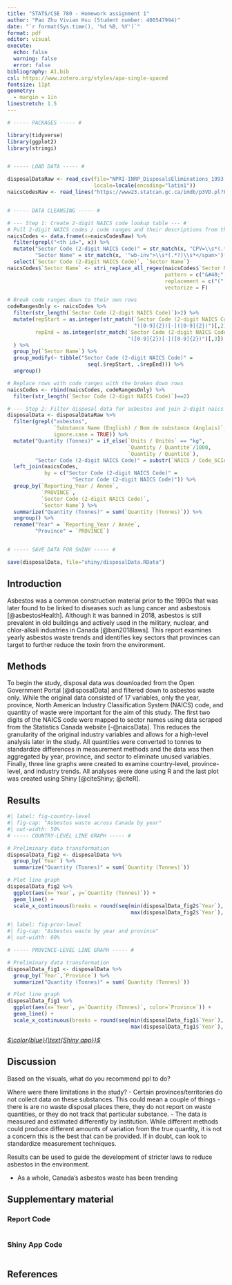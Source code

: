 ```yaml
---
title: "STATS/CSE 780 - Homework assignment 1"
author: "Pao Zhu Vivian Hsu (Student number: 400547994)"
date: "`r format(Sys.time(), '%d %B, %Y')`"
format: pdf
editor: visual
execute:
  echo: false
  warning: false
  error: false
bibliography: A1.bib
csl: https://www.zotero.org/styles/apa-single-spaced
fontsize: 11pt
geometry: 
  - margin = 1in
linestretch: 1.5
---
```


\newpage

```r
# ----- PACKAGES ----- #

library(tidyverse)
library(ggplot2)
library(stringi)


# ----- LOAD DATA ----- #

disposalDataRaw <- read_csv(file="NPRI-INRP_DisposalsEliminations_1993-present.csv", 
                            locale=locale(encoding="latin1"))
naicsCodesRaw <- read_lines("https://www23.statcan.gc.ca/imdb/p3VD.pl?Function=getVD&TVD=1369825")


# ----- DATA CLEANSING ----- #

# --- Step 1: Create 2-digit NAICS code lookup table --- #
# Pull 2-digit NAICS codes / code ranges and their descriptions from the source website.
naicsCodes <- data.frame(x=naicsCodesRaw) %>% 
  filter(grepl("<th id=", x)) %>% 
  mutate("Sector Code (2-digit NAICS Code)" = str_match(x, "CPV=\\s*(.*?)\\s*&")[,2],
         "Sector Name" = str_match(x, '"wb-inv">\\s*(.*?)\\s*</span>')[,2]) %>% 
  select(`Sector Code (2-digit NAICS Code)`, `Sector Name`)
naicsCodes$`Sector Name` <- stri_replace_all_regex(naicsCodes$`Sector Name`,
                                                   pattern = c("&#40;", "&#41;", "&#44;"), 
                                                   replacement = c("(", ")", ","), 
                                                   vectorize = F)

# Break code ranges down to their own rows
codeRangesOnly <- naicsCodes %>% 
  filter(str_length(`Sector Code (2-digit NAICS Code)`)>2) %>% 
  mutate(repStart = as.integer(str_match(`Sector Code (2-digit NAICS Code)`,
                                         "([0-9]{2})[-]([0-9]{2})")[,2]),
         repEnd = as.integer(str_match(`Sector Code (2-digit NAICS Code)`,
                                       "([0-9]{2})[-]([0-9]{2})")[,3])
  ) %>% 
  group_by(`Sector Name`) %>%
  group_modify(~ tibble("Sector Code (2-digit NAICS Code)" = 
                          seq(.$repStart, .$repEnd))) %>%
  ungroup()

# Replace rows with code ranges with the broken down rows
naicsCodes <- rbind(naicsCodes, codeRangesOnly) %>% 
  filter(str_length(`Sector Code (2-digit NAICS Code)`)==2)

# --- Step 2: Filter disposal data for asbestos and join 2-digit naics codes --- # 
disposalData <- disposalDataRaw %>%
  filter(grepl("asbestos",
               `Substance Name (English) / Nom de substance (Anglais)`,
               ignore.case = TRUE)) %>% 
  mutate("Quantity (Tonnes)" = if_else(`Units / Unités` == "kg",
                                       `Quantity / Quantité`/1000,
                                       `Quantity / Quantité`),
         "Sector Code (2-digit NAICS Code)" = substr(`NAICS / Code_SCIAN`, 1, 2)) %>% 
  left_join(naicsCodes,
            by = c("Sector Code (2-digit NAICS Code)" = 
                     "Sector Code (2-digit NAICS Code)")) %>% 
  group_by(`Reporting_Year / Année`,
           `PROVINCE`,
           `Sector Code (2-digit NAICS Code)`,
           `Sector Name`) %>%
  summarize("Quantity (Tonnes)" = sum(`Quantity (Tonnes)`)) %>%
  ungroup() %>% 
  rename("Year" = `Reporting_Year / Année`,
         "Province" = `PROVINCE`)


# ----- SAVE DATA FOR SHINY ----- #

save(disposalData, file="shiny/disposalData.RData")

```


## Introduction

Asbestos was a common construction material prior to the 1990s that was later found to be linked to diseases such as lung cancer and asbestosis [@asbestosHealth]. Although it was banned in 2018, asbestos is still prevalent in old buildings and actively used in the military, nuclear, and chlor-alkali industries in Canada [@ban2018laws]. This report examines yearly asbestos waste trends and identifies key sectors that provinces can target to further reduce the toxin from the environment.


## Methods
To begin the study, disposal data was downloaded from the Open Government Portal [@disposalData] and filtered down to asbestos waste only. While the original data consisted of 17 variables, only the year, province, North American Industry Classification System (NAICS) code, and quantity of waste were important for the aim of this study. The first two digits of the NAICS code were mapped to sector names using data scraped from the Statistics Canada website [-@naicsData]. This reduces the granularity of the original industry variables and allows for a high-level analysis later in the study. All quantities were converted to tonnes to standardize differences in measurement methods and the data was then aggregated by year, province, and sector to eliminate unused variables. Finally, three line graphs were created to examine country-level, province-level, and industry trends. All analyses were done using R and the last plot was created using Shiny [@citeShiny; @citeR].


## Results

```r
#| label: fig-country-level
#| fig-cap: "Asbestos waste across Canada by year"
#| out-width: 50%
# ----- COUNTRY-LEVEL LINE GRAPH ----- #

# Preliminary data transformation
disposalData_fig2 <- disposalData %>% 
  group_by(`Year`) %>%
  summarize("Quantity (Tonnes)" = sum(`Quantity (Tonnes)`))

# Plot line graph
disposalData_fig2 %>% 
  ggplot(aes(x=`Year`, y=`Quantity (Tonnes)`)) +
  geom_line() +
  scale_x_continuous(breaks = round(seq(min(disposalData_fig2$`Year`), 
                                        max(disposalData_fig2$`Year`), by = 4),1))

```


```r
#| label: fig-prov-level
#| fig-cap: "Asbestos waste by year and province"
#| out-width: 60%

# ----- PROVINCE-LEVEL LINE GRAPH ----- #

# Preliminary data transformation
disposalData_fig1 <- disposalData %>% 
  group_by(`Year`,`Province`) %>%
  summarize("Quantity (Tonnes)" = sum(`Quantity (Tonnes)`))

# Plot line graph
disposalData_fig1 %>% 
  ggplot(aes(x=`Year`, y=`Quantity (Tonnes)`, color=`Province`)) +
  geom_line() + 
  scale_x_continuous(breaks = round(seq(min(disposalData_fig1$`Year`), 
                                        max(disposalData_fig1$`Year`), by = 4),1))

```


[*$\color{blue}{\text{Shiny app}}$*](https://1b5hyx-pao0zhu0vivian0-hsu.shinyapps.io/shiny/)

## Discussion

Based on the visuals, what do you recommend ppl to do?

Where were there limitations in the study? - Certain provinces/territories do not collect data on these substances. This could mean a couple of things - there is are no waste disposal places there, they do not report on waste quantities, or they do not track that particular substance. - The data is measured and estimated differently by institution. While different methods could produce different amounts of variation from the true quantity, it is not a concern this is the best that can be provided. If in doubt, can look to standardize measurement techniques.

Results can be used to guide the development of stricter laws to reduce asbestos in the environment.

- As a whole, Canada's asbestos waste has been trending 

\newpage

## Supplementary material

### Report Code
```r
```

### Shiny App Code
```r
```


\newpage

## References
::: {#refs} 
:::
